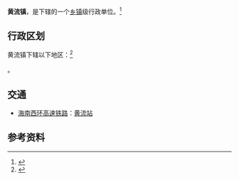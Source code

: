 {{中国乡级行政区|46/90/27/107/000}}

'''黄流镇'''，是{{PRC admin/fullname|46/90/27/107/000|3}}下辖的一个[[乡镇|乡镇]]级行政单位。<ref>{{PRC admin/ref sgc|{{PRC admin/parent|46/90/27/107/000}}}}</ref>

== 行政区划 ==
黄流镇下辖以下地区：<ref>{{PRC admin/ref sgc|46/90/27/107/000}}</ref>

{{PRC admin/children|46/90/27/107/000}}。

== 交通 ==
* {{rint|cn|crh}}[[海南西环高速铁路|海南西环高速铁路]]：[[黄流站|黄流站]]

== 参考资料 ==
{{reflist}}

{{PRC admin/navcat|46/90/27/107/000}}